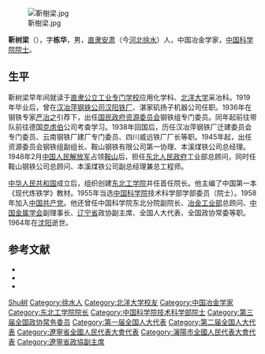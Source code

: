 [[File:靳樹梁.jpg|thumb]]

'''靳树梁'''（{{bd|1899年|4月1日|1964年|7月5日|catIdx=Jin靳}}），字'''栋华'''，男，[[直隶|直隶]][[安肃|安肃]]（今[[河北|河北]][[徐水|徐水]]）人，中国冶金学家，[[中国科学院院士|中国科学院院士]]。

== 生平 ==
靳树梁早年间就读于[[直隶公立工业专门学校|直隶公立工业专门学校]]应用化学科、[[北洋大学|北洋大学]]采冶科。1919年毕业后，曾在[[汉冶萍钢铁公司|汉冶萍钢铁公司]][[汉阳铁厂|汉阳铁厂]]、湛家矶扬子机器公司任职。1936年在钢铁专家[[严冶之|严冶之]]引荐下，出任[[国民政府|国民政府]][[资源委员会|资源委员会]]钢铁组专门委员。同年起前往带队前往德国[[克虏伯|克虏伯]]公司考查学习。1938年回国后，历任汉冶萍钢铁厂迁建委员会专门委员、云南钢铁厂建厂专门委员、四川威远铁厂厂长等职。1945年起，出任资源委员会钢铁组副组长、鞍山钢铁有限公司第一协理、本溪煤铁公司总经理。1948年2月[[中国人民解放军|中国人民解放军]]占领[[鞍山|鞍山]]后，担任[[东北人民政府|东北人民政府]]工业部总顾问，同时任鞍山钢铁公司总顾问、本溪煤铁公司副总经理兼总工程师。

[[中华人民共和国|中华人民共和国]]成立后，组织创建[[东北工学院|东北工学院]]并任首任院长。他主编了中国第一本《现代炼铁学》教材。1955年当选[[中国科学院|中国科学院]]技术科学部学部委员（院士）。1958年加入[[中国共产党|中国共产党]]。他还曾任中国科学院东北分院副院长、[[冶金工业部|冶金工业部]]总顾问、[[中国金属学会|中国金属学会]]副理事长、[[辽宁省|辽宁省]]政协副主席、全国人大代表、全国政协常委等职。1964年在[[沈阳|沈阳]]逝世。

== 参考文献 ==
{{ReflistH}}
* {{cite web|title=忆我祖父近四十年的工作经历|url=http://neutianjin.com/ShowNews.asp?id=62|publisher=东北大学天津校友会|access-date=2011-10-11|archive-url=https://web.archive.org/web/20160304111455/http://neutianjin.com/ShowNews.asp?id=62|archive-date=2016-03-04|dead-url=yes}}
* {{cite web|url=http://www.xushui.gov.cn/fuwu/gunewshow.asp?cid=007005&id=1105|title=靳树梁|publisher=徐水县人民政府|access-date=2011-10-11|archive-date=2019-09-04|archive-url=https://web.archive.org/web/20190904042306/http://www.xushui.gov.cn/fuwu/gunewshow.asp?cid=007005&id=1105|dead-url=no}}
* {{cite web|url=http://search.huaxia.com/s.jsp?iDocId=491024|title=靳树梁（1899-1964）|publisher=华夏经纬|deadurl=yes|archiveurl=https://web.archive.org/web/20121020020534/http://search.huaxia.com/s.jsp?iDocId=491024|archivedate=2012-10-20}}
{{ReflistF}}

{{中华人民共和国科学技术协会第一届全国委员会}}
{{中国科学院技术科学部院士}}

{{Authority control}}
{{DEFAULTSORT:Jin靳}}
[[Category:靳姓|Shu树]]
[[Category:徐水人|Category:徐水人]]
[[Category:北洋大学校友|Category:北洋大学校友]]
[[Category:中国冶金学家|Category:中国冶金学家]]
[[Category:东北工学院院长|Category:东北工学院院长]]
[[Category:中国科学院技术科学部院士|Category:中国科学院技术科学部院士]]
[[Category:第三届全国政协常务委员|Category:第三届全国政协常务委员]]
[[Category:第一届全国人大代表|Category:第一届全国人大代表]]
[[Category:第二届全国人大代表|Category:第二届全国人大代表]]
[[Category:遼寧省全國人民代表大會代表|Category:遼寧省全國人民代表大會代表]]
[[Category:瀋陽市全國人民代表大會代表|Category:瀋陽市全國人民代表大會代表]]
[[Category:遼寧省政協副主席|Category:遼寧省政協副主席]]